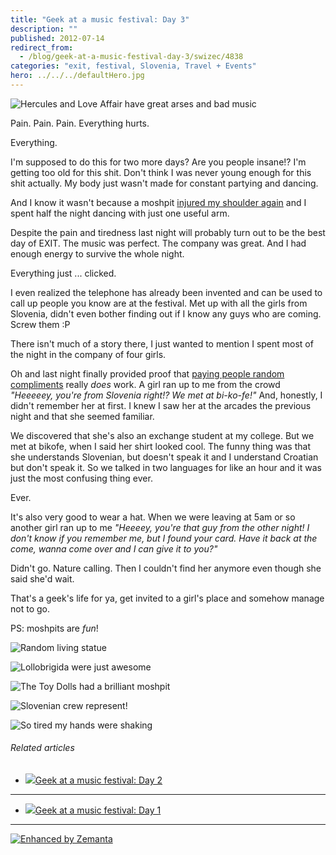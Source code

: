 ```yaml
---
title: "Geek at a music festival: Day 3"
description: ""
published: 2012-07-14
redirect_from:
  - /blog/geek-at-a-music-festival-day-3/swizec/4838
categories: "exit, festival, Slovenia, Travel + Events"
hero: ../../../defaultHero.jpg
---
```


![Hercules and Love Affair have great arses and bad music](https://swizec.com/wp-content/uploads/2012/07/photo-31-e1342283685189-1024x764.jpg "Hercules and Love Affair have great arses and bad music")

Pain. Pain. Pain. Everything hurts.

Everything.

I'm supposed to do this for two more days? Are you people insane!? I'm getting too old for this shit. Don't think I was never young enough for this shit actually. My body just wasn't made for constant partying and dancing.

And I know it wasn't because a moshpit [injured my shoulder again](https://swizec.com/blog/programmers-are-optimists/swizec/4509 "Programmers are optimists") and I spent half the night dancing with just one useful arm.

Despite the pain and tiredness last night will probably turn out to be the best day of EXIT. The music was perfect. The company was great. And I had enough energy to survive the whole night.

Everything just ... clicked.

I even realized the telephone has already been invented and can be used to call up people you know are at the festival. Met up with all the girls from Slovenia, didn't even bother finding out if I know any guys who are coming. Screw them :P

There isn't much of a story there, I just wanted to mention I spent most of the night in the company of four girls.

Oh and last night finally provided proof that [paying people random compliments](https://swizec.com/blog/can-you-pay-one-compliment-to-one-stranger-every-day/swizec/4449 "Can you pay one compliment to one stranger every day?") really _does_ work. A girl ran up to me from the crowd _"Heeeeey, you're from Slovenia right!? We met at bi-ko-fe!"_ And, honestly, I didn't remember her at first. I knew I saw her at the arcades the previous night and that she seemed familiar.

We discovered that she's also an exchange student at my college. But we met at bikofe, when I said her shirt looked cool. The funny thing was that she understands Slovenian, but doesn't speak it and I understand Croatian but don't speak it. So we talked in two languages for like an hour and it was just the most confusing thing ever.

Ever.

It's also very good to wear a hat. When we were leaving at 5am or so another girl ran up to me _"Heeeey, you're that guy from the other night! I don't know if you remember me, but I found your card. Have it back at the come, wanna come over and I can give it to you?"_

Didn't go. Nature calling. Then I couldn't find her anymore even though she said she'd wait.

That's a geek's life for ya, get invited to a girl's place and somehow manage not to go.

PS: moshpits are _fun_!

![Random living statue](https://swizec.com/wp-content/uploads/2012/07/photo-4-e1342283814117-764x1024.jpg "Random living statue")

![Lollobrigida were just awesome](https://swizec.com/wp-content/uploads/2012/07/photo-5-e1342283895969-764x1024.jpg "Lollobrigida were just awesome")

![The Toy Dolls had a brilliant moshpit](https://swizec.com/wp-content/uploads/2012/07/photo-6-e1342283964423-1024x764.jpg "The Toy Dolls had a brilliant moshpit")

![Slovenian crew represent!](https://swizec.com/wp-content/uploads/2012/07/2012-07-14_04-38-44_67-1024x768.jpg "Slovenian crew represent!")

![So tired my hands were shaking](https://swizec.com/wp-content/uploads/2012/07/photo2-e1342284117905-1024x764.jpg "So tired my hands were shaking")

###### Related articles

- [![](https://i.zemanta.com/100305583_80_80.jpg)](https://swizec.com/blog/geek-at-a-music-festival-day-2/swizec/4830)[Geek at a music festival: Day 2](https://swizec.com/blog/geek-at-a-music-festival-day-2/swizec/4830)

---

- [![](https://i.zemanta.com/100106846_80_80.jpg)](https://swizec.com/blog/geek-at-a-music-festival-day-1/swizec/4825)[Geek at a music festival: Day 1](https://swizec.com/blog/geek-at-a-music-festival-day-1/swizec/4825)

---

[![Enhanced by Zemanta](https://img.zemanta.com/zemified_e.png?x-id=4a5a2c3f-565f-447b-a78d-ccdd339c1ca7)](http://www.zemanta.com/?px "Enhanced by Zemanta")
